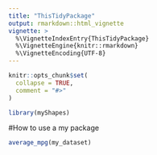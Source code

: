 ```yaml
---
title: "ThisTidyPackage"
output: rmarkdown::html_vignette
vignette: >
  %\VignetteIndexEntry{ThisTidyPackage}
  %\VignetteEngine{knitr::rmarkdown}
  %\VignetteEncoding{UTF-8}
---
```


```r
knitr::opts_chunk$set(
  collapse = TRUE,
  comment = "#>"
)
```

```r
library(myShapes)
```

#How to use a my package

```r
average_mpg(my_dataset)
```

